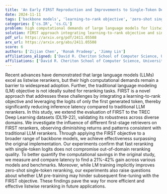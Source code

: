 ```yaml
---
title: 'An Early FIRST Reproduction and Improvements to Single-Token Decoding for Fast Listwise Reranking'
date: 2024-11-11
tags: ['backbone models', 'learning-to-rank objective', 'zero-shot single-token reranking', 'listwise reranking', 'large language models', 'computational demands', 'inference latency', 'TREC Deep Learning datasets', 'LM pre-training', 'first-stage retrievers']
categories: ['cs.IR', 'cs.CL']
problem: high computational demands of large language models for listwise reranking
solution: FIRST approach integrating learning-to-rank objective and single-token logits
pdf_url: https://arxiv.org/pdf/2411.05508
arx_url: https://arxiv.org/abs/2411.05508
score: 6
authors: ['Zijian Chen', 'Ronak Pradeep', 'Jimmy Lin']
affiliations_aligned: ['David R. Cheriton School of Computer Science, University of Waterloo', 'David R. Cheriton School of Computer Science, University of Waterloo', 'David R. Cheriton School of Computer Science, University of Waterloo']
affiliations: ['David R. Cheriton School of Computer Science, University of Waterloo']
---
```



Recent advances have demonstrated that large language models (LLMs) excel as listwise rerankers, but their high computational demands remain a barrier to widespread adoption. Further, the traditional language modeling (LM) objective is not ideally suited for reranking tasks. FIRST is a novel approach that addresses these challenges by integrating a learning-to-rank objective and leveraging the logits of only the first generated token, thereby significantly reducing inference latency compared to traditional LLM rerankers. In this study, we extend the evaluation of FIRST to the TREC Deep Learning datasets (DL19-22), validating its robustness across diverse domains. We investigate the influence of different first-stage retrievers on FIRST rerankers, observing diminishing returns and patterns consistent with traditional LLM rerankers. Through applying the FIRST objective to a broader range of backbone models, we achieve effectiveness surpassing the original implementation. Our experiments confirm that fast reranking with single-token logits does not compromise out-of-domain reranking quality. To better quantify the computational savings in the original study, we measure and compare latency to find a 21%-42% gain across various models and benchmarks. Moreover, while LM training implicitly improves zero-shot single-token reranking, our experiments also raise questions about whether LM pre-training may hinder subsequent fine-tuning with the FIRST objective. These findings pave the way for more efficient and effective listwise reranking in future applications.